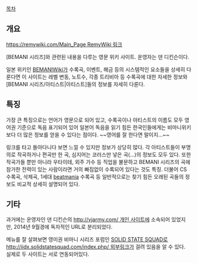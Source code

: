 [[목차]]

== 개요 ==
[[https://remywiki.com/Main_Page RemyWiki 링크]]

[BEMANI 시리즈]와 관련된 내용을 다루는 영문 위키 사이트. 운영자는 댄 디킨슨이다.

일본 위키인 [[BEMANIWiki]]가 수록곡, 이벤트, 해금 등의 시스템적인 요소들을 상세히 다룬다면 이 사이트는 레벨 변동, 노트수, 각종 트리비아 등 수록곡에 대한 자세한 정보와 [BEMANI 시리즈/아티스트|아티스트]들의 정보를 자세히 다룬다.

== 특징 ==
가장 큰 특징으로는 언어가 영문으로 되어 있고, 수록곡이나 아티스트의 이름도 모두 영어권 기준으로 독음 표기되어 있어 일본어 독음을 읽기 힘든 한국인들에게는 비마니위키보다 더 많은 정보를 얻을 수 있다는 점이다. ~~영어를 잘 한다면 말이지...~~

링크를 타고 돌아다니다 보면 느낄 수 있지만 정보가 상당히 많다. 각 아티스트들이 부명의로 작곡하거나 편곡만 한 곡, 심지어는 코러스만 넣은 곡(...)의 정보도 모두 있다. 또한 작곡가들 뿐만 아니라 우타이테, 외주 가수 등 직업을 불문하고 BEMANI 시리즈의 곡에 참가한 전력이 있는 사람이라면 거의 빠짐없이 수록되어 있다는 것도 특징. 더불어 CS 수록곡, 삭제곡, 1세대 [[beatmania]] 수록곡 등 일반적으로는 찾기 힘든 오래된 곡들의 정보도 비교적 상세히 설명되어 있다.

== 기타 ==
과거에는 운영자인 댄 디킨슨의 [[http://vjarmy.com/ 개인 사이트]]에 소속되어 있었지만, 2014년 9월경에 독자적인 URL로 분리되었다.

메뉴를 잘 살펴보면 영미권 비마니 시리즈 포럼인 [[SOLID STATE SQUAD]]로 [[http://iidx.solidstatesquad.com/index.php/ 외부링크]]가 걸려 있음을 알 수 있다. 실제로 두 사이트는 서로 연동되어있다.

